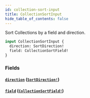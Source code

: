 ```yaml
---
id: collection-sort-input
title: CollectionSortInput
hide_table_of_contents: false
---
```



Sort Collections by a field and direction.

```graphql
input CollectionSortInput {
  direction: SortDirection!
  field: CollectionSortField!
}
```


### Fields

#### [`direction`](#) ([`SortDirection!`](/demand/api/graphql-admin/reference/enums/sort-direction))




#### [`field`](#) ([`CollectionSortField!`](/demand/api/graphql-admin/reference/enums/collection-sort-field))






